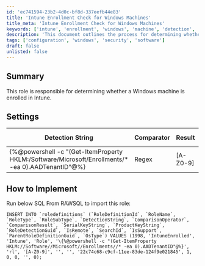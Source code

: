 ```yaml
---
id: 'ec741594-23b2-4d0c-bf8d-337eefb44e83'
title: 'Intune Enrollment Check for Windows Machines'
title_meta: 'Intune Enrollment Check for Windows Machines'
keywords: ['intune', 'enrollment', 'windows', 'machine', 'detection', 'role']
description: 'This document outlines the process for determining whether a Windows machine is enrolled in Intune, including the necessary detection string and implementation steps for importing the role into the system.'
tags: ['configuration', 'windows', 'security', 'software']
draft: false
unlisted: false
---
```

## Summary

This role is responsible for determining whether a Windows machine is enrolled in Intune.

## Settings

| Detection String                                                                                     | Comparator | Result    | Applicable OS |
|------------------------------------------------------------------------------------------------------|------------|-----------|---------------|
| \{%@powershell -c "(Get-ItemProperty HKLM:/Software/Microsoft/Enrollments/* -ea 0).AADTenantID"@%} | Regex      | [A-Z0-9]  | Windows       |

## How to Implement

Run below SQL From RAWSQL to import this role:

```
INSERT INTO `roledefinitions` (`RoleDefinitionId`, `RoleName`, `RoleType`, `RoleSubType`, `DetectionString`, `ComparisonOperator`, `ComparisonResult`, `SerialKeyString`, `ProductKeyString`, `RoleDetectionGuid`, `IsRemote`, `SearchId`, `IsSupport`, `ParentRoleDefinitionGuid`, `OsType`) VALUES (1998, 'IntuneEnrolled', 'Intune', 'Role', '\{%@powershell -c "(Get-ItemProperty HKLM://Software//Microsoft//Enrollments//* -ea 0).AADTenantID"@%}', 'rl', '[A-Z0-9]', '', '', '22c74c68-c9cf-11ee-83de-124f9e021845', 1, 0, 0, '', 0);
```














